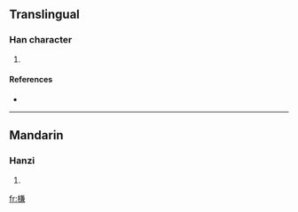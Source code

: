 ==Translingual==

===Han character===
{{Han char|rn=75|rad=木|as=10|sn=14|four=4893<sub>7</sub>|canj=木廿X金 (DTXC)}}

# {{defn|Han|sort=木10}}

====References====
* {{Han ref|kx=0546.110|dkj=15321|dj=0934.030|hdz=21265.040|uh=69CF|ud=27087|bh=E256|bd=57942}}

----

==Mandarin==

===Hanzi===
{{cmn-hanzi|pin=[[chù]] ([[chu4]]), [[qiǎn]] ([[qian3]])|wg=ch'u<sup>4</sup>, ch'ien<sup>3</sup>}}

# {{defn|Mandarin}}

[[fr:槏]]